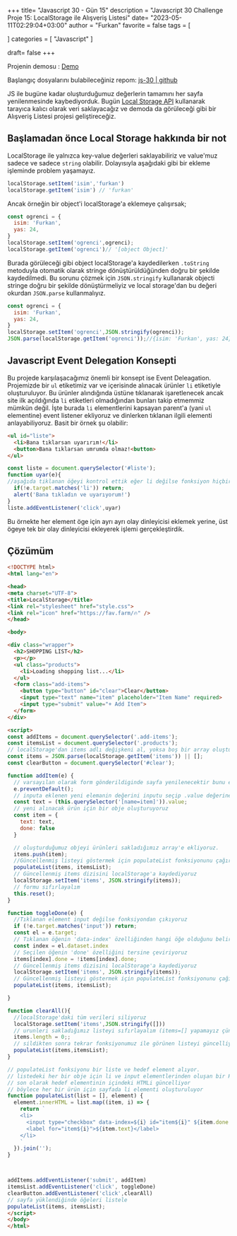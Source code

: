 +++
title= "Javascript 30 - Gün 15"
description = "Javascript 30 Challenge Proje 15: LocalStorage ile Alışveriş Listesi"
date= "2023-05-11T02:29:04+03:00"
author = "Furkan"
favorite = false
tags = [

]
categories = [
"Javascript"
]

draft= false
+++

Projenin demosu : [Demo](https://elbaley.github.io/js-30/15/index-solution.html)

Başlangıç dosyalarını bulabileceğiniz repom: [js-30 | github](https://github.com/elbaley/js-30)

JS ile bugüne kadar oluşturduğumuz değerlerin tamamını her sayfa yenilenmesinde kaybediyorduk. Bugün [Local Storage API](https://furkanleba.com/localstorage-ve-sessionstorage/) kullanarak tarayıca kalıcı olarak veri saklayacağız ve demoda da görüleceği gibi bir Alışveriş Listesi projesi geliştireceğiz.

## Başlamadan önce Local Storage hakkında bir not
LocalStorage ile yalnızca key-value değerleri saklayabiliriz ve value'muz sadece ve sadece `string` olabilir. Dolayısıyla aşağıdaki gibi bir ekleme işleminde problem yaşamayız.
```js
localStorage.setItem('isim','furkan')
localStorage.getItem('isim') // 'furkan'
```
Ancak örneğin bir object'i localStorage'a eklemeye çalışırsak;
```js
const ogrenci = {
  isim: 'Furkan',
  yas: 24,
} 
localStorage.setItem('ogrenci',ogrenci);
localStorage.getItem('ogrenci')// '[object Object]'
```
Burada görüleceği gibi object localStorage'a kaydedilerken `.toString` metoduyla otomatik olarak stringe dönüştürüldüğünden doğru bir şekilde kaydedilmedi. Bu sorunu çözmek için `JSON.stringify` kullanarak objecti stringe doğru bir şekilde dönüştürmeliyiz ve local storage'dan bu değeri okurdan `JSON.parse` kullanmalıyız.
```js
const ogrenci = {
  isim: 'Furkan',
  yas: 24,
} 
localStorage.setItem('ogrenci',JSON.stringify(ogrenci));
JSON.parse(localStorage.getItem('ogrenci'));//{isim: 'Furkan', yas: 24}
```

## Javascript Event Delegation Konsepti
Bu projede karşılaşacağımız önemli bir konsept ise Event Deleagation. Projemizde bir `ul` etiketimiz var ve içerisinde alınacak ürünler `li` etiketiyle oluşturuluyor. Bu ürünler alındığında üstüne tıklanarak işaretlenecek ancak site ilk açıldığında `li` etiketleri olmadığından bunları takip etmemmiz mümkün değil. İşte burada `li` elementlerini kapsayan parent'a (yani `ul` elementine) event listener ekliyoruz ve dinlerken tıklanan ilgili elementi anlayabiliyoruz. Basit bir örnek şu olabilir:
```html
<ul id="liste">
  <li>Bana tıklarsan uyarırım!</li>
  <button>Bana tıklarsan umrumda olmaz!<button>
</ul>
```
```js
const liste = document.querySelector('#liste');
function uyar(e){
//aşağıda tiklanan öğeyi kontrol ettik eğer li değilse fonksiyon hiçbir şey yapmadan sonlanacaktır.
  if(!e.target.matches('li')) return;
  alert('Bana tıkladın ve uyarıyorum!') 
} 
liste.addEventListener('click',uyar)
```
Bu örnekte her element öge için ayrı ayrı olay dinleyicisi eklemek yerine, üst ögeye tek bir olay dinleyicisi ekleyerek işlemi gerçekleştirdik.

## Çözümüm

```html
<!DOCTYPE html>
<html lang="en">

<head>
<meta charset="UTF-8">
<title>LocalStorage</title>
<link rel="stylesheet" href="style.css">
<link rel="icon" href="https://fav.farm/🔥" />
</head>

<body>

<div class="wrapper">
  <h2>SHOPPING LIST</h2>
  <p></p>
  <ul class="products">
    <li>Loading shopping list...</li>
  </ul>
  <form class="add-items">
    <button type="button" id="clear">Clear</button>
    <input type="text" name="item" placeholder="Item Name" required>
    <input type="submit" value="+ Add Item">
  </form>
</div>

<script>
const addItems = document.querySelector('.add-items');
const itemsList = document.querySelector('.products');
// localStorage'dan items adlı değişkeni al, yoksa boş bir array oluştur
const items = JSON.parse(localStorage.getItem('items')) || [];
const clearButton = document.querySelector('#clear');

function addItem(e) {
  // varsayılan olarak form gönderildiginde sayfa yenilenecektir bunu engelleyelim
  e.preventDefault();
  // inputa eklenen yeni elemanin değerini inputu seçip .value değerine bakarak alıyoruz
  const text = (this.querySelector('[name=item]')).value;
  // yeni alınacak ürün için bir obje oluşturuyoruz 
  const item = {
    text: text,
    done: false
  }

  // oluşturduğumuz objeyi ürünleri sakladığımız array'e ekliyoruz.
  items.push(item);
  //Güncellenmiş listeyi göstermek için populateList fonksiyonunu çağırıyoruz
  populateList(items, itemsList);
  // Güncellenmiş items dizisini localStorage'a kaydediyoruz
  localStorage.setItem('items', JSON.stringify(items));
  // formu sıfırlayalım 
  this.reset();
}

function toggleDone(e) {
  //Tıklanan element input değilse fonksiyondan çıkıyoruz
  if (!e.target.matches('input')) return;
  const el = e.target;
  // Tıklanan öğenin 'data-index' özelliğinden hangi öğe olduğunu belirliyoruz
  const index = el.dataset.index
  // Seçilen öğenin 'done' özelliğini tersine çeviriyoruz
  items[index].done = !items[index].done;
  // Güncellenmiş items dizisini localStorage'a kaydediyoruz
  localStorage.setItem('items', JSON.stringify(items));
  // Güncellenmiş listeyi göstermek için populateList fonksiyonunu çağırıyoruz
  populateList(items, itemsList);

}

function clearAll(){
  //localStorage'daki tüm verileri siliyoruz
  localStorage.setItem('items',JSON.stringify([]))
  // urunleri sakladığımız listeyi sıfırlayalım (items=[] yapamayız çünkü const olarak başlattık)
  items.length = 0;;
  // sildikten sonra tekrar fonksiyonumuz ile görünen listeyi güncelliyoruz
  populateList(items,itemsList);
}

// populateList fonksiyonu bir liste ve hedef element alıyor.
// listedeki her bir obje için li ve input elementlerinden oluşan bir HTML hazırlıyor 
// son olarak hedef elementinin içindeki HTMLi güncelliyor
// böylece her bir ürün için sayfada li elementi oluşturuluyor
function populateList(list = [], element) {
  element.innerHTML = list.map((item, i) => {
    return `
    <li>
      <input type="checkbox" data-index=${i} id="item${i}" ${item.done ? 'checked' : ''}>
      <label for="item${i}">${item.text}</label>
    </li>
    `
  }).join('');
}



addItems.addEventListener('submit', addItem)
itemsList.addEventListener('click', toggleDone)
clearButton.addEventListener('click',clearAll) 
// sayfa yüklendiğinde öğeleri listele
populateList(items, itemsList);
</script>
</body>
</html>
```

